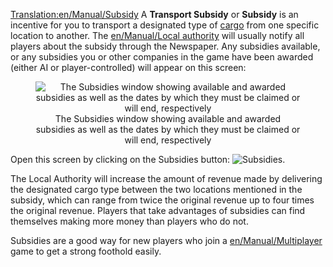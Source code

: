 [[Translation:en/Manual/Subsidy]]
A '''Transport Subsidy''' or '''Subsidy''' is an incentive for you to transport a designated type of [[en/Manual/Cargo|cargo]] from one specific location to another. The [[en/Manual/Local authority]] will usually notify all players about the subsidy through the Newspaper. Any subsidies available, or any subsidies you or other companies in the game have been awarded (either AI or player-controlled) will appear on this screen:

<center>[[File:en/Manual/Transportsubsidy multiplayer.png|center|frame|The Subsidies window showing available and awarded subsidies as well as the dates by which they must be claimed or will end, respectively]]</center>

Open this screen by clicking on the Subsidies button: [[File:en/Manual/Manual html 54594ccb.png|Subsidies]].

The Local Authority will increase the amount of revenue made by delivering the designated cargo type between the two locations mentioned in the subsidy, which can range from twice the original revenue up to four times the original revenue. Players that take advantages of subsidies can find themselves making more money than players who do not.

Subsidies are a good way for new players who join a [[en/Manual/Multiplayer]] game to get a strong foothold easily.